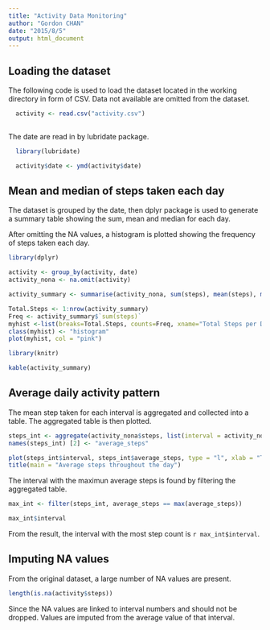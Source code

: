 ```yaml
---
title: "Activity Data Monitoring"
author: "Gordon CHAN"
date: "2015/8/5"
output: html_document
---
```


## Loading the dataset

The following code is used to load the dataset located in the working directory in form of CSV. Data not available are omitted from the dataset.

```r
  activity <- read.csv("activity.csv")
  
```

The date are read in by lubridate package.

```r
  library(lubridate)

  activity$date <- ymd(activity$date)
```

## Mean and median of steps taken each day

The dataset is grouped by the date, then dplyr package is used to generate a summary table showing the sum, mean and median for each day.

After omitting the NA values, a histogram is plotted showing the frequency of steps taken each day.

```r
library(dplyr)

activity <- group_by(activity, date)
activity_nona <- na.omit(activity)

activity_summary <- summarise(activity_nona, sum(steps), mean(steps), median(steps))

Total.Steps <- 1:nrow(activity_summary)
Freq <- activity_summary$`sum(steps)`
myhist <-list(breaks=Total.Steps, counts=Freq, xname="Total Steps per Day")
class(myhist) <- "histogram"
plot(myhist, col = "pink")

library(knitr)

kable(activity_summary)

```

## Average daily activity pattern

The mean step taken for each interval is aggregated and collected into a table. The aggregated table is then plotted.

```r

steps_int <- aggregate(activity_nona$steps, list(interval = activity_nona$interval), mean)
names(steps_int) [2] <- "average_steps"

plot(steps_int$interval, steps_int$average_steps, type = "l", xlab = "Time Interval", ylab = "Average Steps")
title(main = "Average steps throughout the day")

```

The interval with the maximun average steps is found by filtering the aggregated table.

```r
max_int <- filter(steps_int, average_steps == max(average_steps))

max_int$interval
```

From the result, the interval with the most step count is `r max_int$interval`.

## Imputing NA values

From the original dataset, a large number of NA values are present.

```r
length(is.na(activity$steps))
```

Since the NA values are linked to interval numbers and should not be dropped. Values are imputed from the average value of that interval.

```r

```

